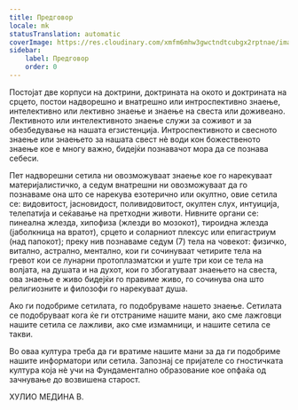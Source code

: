 ```yaml
---
title: Предговор
locale: mk
statusTranslation: automatic
coverImage: https://res.cloudinary.com/xmfm6mhw3gwctndtcubgx2rptnae/image/upload/v1741354450/small_cover_introduccion_a_la_gnosis_57a3fc8d72.webp
sidebar:
    label: Предговор
    order: 0
---
```

Постојат две корпуси на доктрини, доктрината на окото и доктрината на срцето, постои надворешно и внатрешно или интроспективно знаење, интелективно или лективно знаење и знаење на свеста или доживеано. Лективното или интелективното знаење служи за соживот и за обезбедување на нашата егзистенција. Интроспективното и свесното знаење или знаењето за нашата свест нѐ води кон божественото знаење кое е многу важно, бидејќи познавачот мора да се познава себеси.

Пет надворешни сетила ни овозможуваат знаење кое го нарекуваат материјалистичко, а седум внатрешни ни овозможуваат да го познаваме она што се нарекува езотерично или окултно, овие сетила се: видовитост, јасновидост, поливидовитост, окултен слух, интуиција, телепатија и сеќавање на претходни животи. Нивните органи се: пинеална жлезда, хипофиза (жлезди во мозокот), тироидна жлезда (јаболкница на вратот), срцето и соларниот плексус или епигастриум (над папокот); преку нив познаваме седум (7) тела на човекот: физичко, витално, астрално, ментално, кои ги сочинуваат четирите тела на гревот кои се лунарни протоплазматски и уште три кои се тела на волјата, на душата и на духот, кои го збогатуваат знаењето на свеста, ова знаење е живо бидејќи го правиме живо, го сочинува она што религиозните и филозофи го нарекуваат душа.

Ако ги подобриме сетилата, го подобруваме нашето знаење. Сетилата се подобруваат кога ќе ги отстраниме нашите мани, ако сме лажговци нашите сетила се лажливи, ако сме измамници, и нашите сетила се такви.

Во оваа култура треба да ги вратиме нашите мани за да ги подобриме нашите информатори или сетила. Запознај се пријателе со гностичката култура која нѐ учи на Фундаментално образование кое опфаќа од зачнување до возвишена старост.

ХУЛИО МЕДИНА В.
